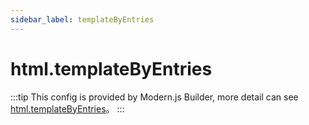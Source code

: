```yaml
---
sidebar_label: templateByEntries
---
```


# html.templateByEntries

:::tip
This config is provided by Modern.js Builder, more detail can see [html.templateByEntries](https://modernjs.dev/builder/en/api/config-html.html#htmltemplatebyentries)。
:::


<Main />
